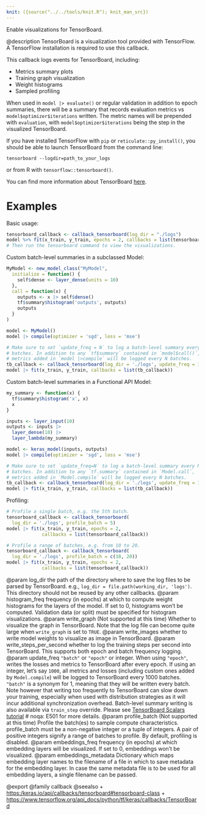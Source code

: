```yaml
---
knit: ({source("../../tools/knit.R"); knit_man_src})
---
```

Enable visualizations for TensorBoard.

@description
TensorBoard is a visualization tool provided with TensorFlow. A TensorFlow
installation is required to use this callback.

This callback logs events for TensorBoard, including:

* Metrics summary plots
* Training graph visualization
* Weight histograms
* Sampled profiling

When used in `model |> evaluate()` or regular validation
in addition to epoch summaries, there will be a summary that records
evaluation metrics vs `model$optimizer$iterations` written. The metric names
will be prepended with `evaluation`, with `model$optimizer$iterations` being
the step in the visualized TensorBoard.

If you have installed TensorFlow with `pip` or `reticulate::py_install()`, you should be able
to launch TensorBoard from the command line:

```
tensorboard --logdir=path_to_your_logs
```
or from R with `tensorflow::tensorboard()`.

You can find more information about TensorBoard
[here](https://www.tensorflow.org/get_started/summaries_and_tensorboard).

# Examples
Basic usage:

```r
tensorboard_callback <- callback_tensorboard(log_dir = "./logs")
model %>% fit(x_train, y_train, epochs = 2, callbacks = list(tensorboard_callback))
# Then run the tensorboard command to view the visualizations.
```

Custom batch-level summaries in a subclassed Model:

```r
MyModel <- new_model_class("MyModel",
  initialize = function() {
    self$dense <- layer_dense(units = 10)
  },
  call = function(x) {
    outputs <- x |> self$dense()
    tf$summary$histogram('outputs', outputs)
    outputs
  }
)

model <- MyModel()
model |> compile(optimizer = 'sgd', loss = 'mse')

# Make sure to set `update_freq = N` to log a batch-level summary every N
# batches. In addition to any `tf$summary` contained in `model$call()`,
# metrics added in `model |>compile` will be logged every N batches.
tb_callback <- callback_tensorboard(log_dir = './logs', update_freq = 1)
model |> fit(x_train, y_train, callbacks = list(tb_callback))
```

Custom batch-level summaries in a Functional API Model:

```r
my_summary <- function(x) {
  tf$summary$histogram('x', x)
  x
}

inputs <- layer_input(10)
outputs <- inputs |>
  layer_dense(10) |>
  layer_lambda(my_summary)

model <- keras_model(inputs, outputs)
model |> compile(optimizer = 'sgd', loss = 'mse')

# Make sure to set `update_freq=N` to log a batch-level summary every N
# batches. In addition to any `tf.summary` contained in `Model.call`,
# metrics added in `Model.compile` will be logged every N batches.
tb_callback <- callback_tensorboard(log_dir = './logs', update_freq = 1)
model |> fit(x_train, y_train, callbacks = list(tb_callback))
```

Profiling:

```r
# Profile a single batch, e.g. the 5th batch.
tensorboard_callback <- callback_tensorboard(
  log_dir = './logs', profile_batch = 5)
model |> fit(x_train, y_train, epochs = 2,
             callbacks = list(tensorboard_callback))

# Profile a range of batches, e.g. from 10 to 20.
tensorboard_callback <- callback_tensorboard(
  log_dir = './logs', profile_batch = c(10, 20))
model |> fit(x_train, y_train, epochs = 2,
             callbacks = list(tensorboard_callback))
```

@param log_dir the path of the directory where to save the log files to be
    parsed by TensorBoard. e.g.,
    `log_dir = file.path(working_dir, 'logs')`.
    This directory should not be reused by any other callbacks.
@param histogram_freq frequency (in epochs) at which to compute
    weight histograms for the layers of the model. If set to 0,
    histograms won't be computed. Validation data (or split) must be
    specified for histogram visualizations.
@param write_graph (Not supported at this time)
    Whether to visualize the graph in TensorBoard.
    Note that the log file can become quite large
    when `write_graph` is set to `TRUE`.
@param write_images whether to write model weights to visualize as image in
    TensorBoard.
@param write_steps_per_second whether to log the training steps per second
    into TensorBoard. This supports both epoch and batch frequency
    logging.
@param update_freq `"batch"` or `"epoch"` or integer. When using `"epoch"`,
    writes the losses and metrics to TensorBoard after every epoch.
    If using an integer, let's say `1000`, all metrics and losses
    (including custom ones added by `Model.compile`) will be logged to
    TensorBoard every 1000 batches. `"batch"` is a synonym for 1,
    meaning that they will be written every batch.
    Note however that writing too frequently to TensorBoard can slow
    down your training, especially when used with distribution
    strategies as it will incur additional synchronization overhead.
    Batch-level summary writing is also available via `train_step`
    override. Please see
    [TensorBoard Scalars tutorial](
        https://www.tensorflow.org/tensorboard/scalars_and_keras#batch-level_logging)  # noqa: E501
    for more details.
@param profile_batch (Not supported at this time)
    Profile the batch(es) to sample compute characteristics.
    profile_batch must be a non-negative integer or a tuple of integers.
    A pair of positive integers signify a range of batches to profile.
    By default, profiling is disabled.
@param embeddings_freq frequency (in epochs) at which embedding layers will be
    visualized. If set to 0, embeddings won't be visualized.
@param embeddings_metadata Dictionary which maps embedding layer names to the
    filename of a file in which to save metadata for the embedding layer.
    In case the same metadata file is to be
    used for all embedding layers, a single filename can be passed.

@export
@family callback
@seealso
+ <https:/keras.io/api/callbacks/tensorboard#tensorboard-class>
+ <https://www.tensorflow.org/api_docs/python/tf/keras/callbacks/TensorBoard>
